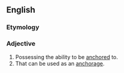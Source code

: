 ==English==

===Etymology===
{{suffix|anchor|able}}

===Adjective===
{{en-adj}}

# Possessing the ability to be [[anchor]]ed to.
# That can be used as an [[anchorage]].